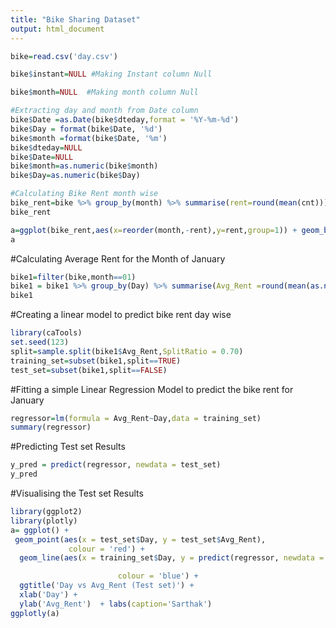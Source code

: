 ---
title: "Bike Sharing Dataset"
output: html_document
---

```{r}
bike=read.csv('day.csv')

bike$instant=NULL #Making Instant column Null

bike$month=NULL  #Making month column Null

#Extracting day and month from Date column
bike$Date =as.Date(bike$dteday,format = '%Y-%m-%d')
bike$Day = format(bike$Date, '%d')
bike$month =format(bike$Date, '%m')
bike$dteday=NULL
bike$Date=NULL
bike$month=as.numeric(bike$month)
bike$Day=as.numeric(bike$Day)

#Calculating Bike Rent month wise
bike_rent=bike %>% group_by(month) %>% summarise(rent=round(mean(cnt)))
bike_rent

a=ggplot(bike_rent,aes(x=reorder(month,-rent),y=rent,group=1)) + geom_bar(stat="identity",aes(fill=month))
a
```

#Calculating Average Rent for the Month of January
```{r}
bike1=filter(bike,month==01)
bike1 = bike1 %>% group_by(Day) %>% summarise(Avg_Rent =round(mean(as.numeric(cnt))))
bike1
```

#Creating a linear model to predict bike rent day wise
```{r}
library(caTools)
set.seed(123)
split=sample.split(bike1$Avg_Rent,SplitRatio = 0.70)
training_set=subset(bike1,split==TRUE)
test_set=subset(bike1,split==FALSE)
```

#Fitting a simple Linear Regression Model to predict the bike rent for January
```{r}
regressor=lm(formula = Avg_Rent~Day,data = training_set)
summary(regressor)
```
#Predicting Test set Results

```{r}
y_pred = predict(regressor, newdata = test_set)
y_pred
```

#Visualising the Test set Results
```{r}
library(ggplot2)
library(plotly)
a= ggplot() +
 geom_point(aes(x = test_set$Day, y = test_set$Avg_Rent),
             colour = 'red') +
  geom_line(aes(x = training_set$Day, y = predict(regressor, newdata = training_set)),

                        colour = 'blue') + 
  ggtitle('Day vs Avg_Rent (Test set)') +
  xlab('Day') +
  ylab('Avg_Rent')  + labs(caption='Sarthak')
ggplotly(a)
```




